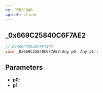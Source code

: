 ```yaml
---
ns: PERSCHAR
apiset: client
---
```

## _0x669C25840C6F7AE2

```c
// 0x669C25840C6F7AE2
void _0x669C25840C6F7AE2(Any p0, Any p1);
```


## Parameters
* **p0**:
* **p1**: